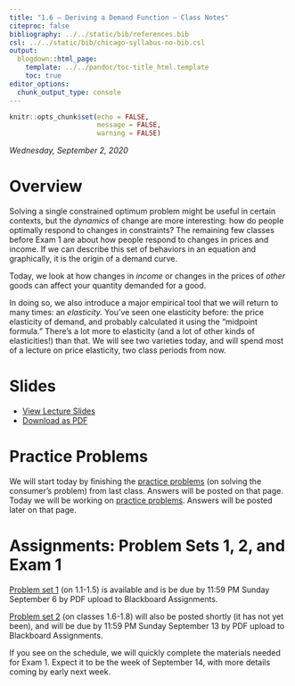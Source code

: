 ```yaml
---
title: "1.6 — Deriving a Demand Function — Class Notes"
citeproc: false
bibliography: ../../static/bib/references.bib
csl: ../../static/bib/chicago-syllabus-no-bib.csl
output:
  blogdown::html_page:
    template: ../../pandoc/toc-title_html.template
    toc: true
editor_options: 
  chunk_output_type: console
---
```


```r
knitr::opts_chunk$set(echo = FALSE,
                      message = FALSE,
                      warning = FALSE)
```

*Wednesday, September 2, 2020*

# Overview

Solving a single constrained optimum problem might be useful in certain contexts, but the *dynamics* of change are more interesting: how do people optimally respond to changes in constraints? The remaining few classes before Exam 1 are about how people respond to changes in prices and income. If we can describe this set of behaviors in an equation and graphically, it is the origin of a demand curve.

Today, we look at how changes in *income* or changes in the prices of *other* goods can affect your quantity demanded for a good. 

In doing so, we also introduce a major empirical tool that we will return to many times: an *elasticity.* You've seen one elasticity before: the price elasticity of demand, and probably calculated it using the "midpoint formula." There's a lot more to elasticity (and a lot of other kinds of elasticities!) than that. We will see two varieties today, and will spend most of a lecture on price elasticity, two class periods from now.

# Slides

- [<i class="fas fa-chalkboard-teacher"></i> View Lecture Slides](/slides/1.6-slides.html)
- [<i class="fas fa-file-pdf"></i> Download as PDF](/slides/1.6-slides.pdf)

# Practice Problems

We will start today by finishing the [practice problems](/practice/1.5-practice) (on solving the consumer’s problem) from last class. Answers will be posted on that page. Today we will be working on [practice problems](/practice/1.6-practice). Answers will be posted later on that page.

# Assignments: Problem Sets 1, 2, and Exam 1

[Problem set 1](/assignment/01-problem-set) (on 1.1-1.5) is available and is be due by 11:59 PM Sunday September 6 by PDF upload to Blackboard Assignments.

[Problem set 2]() (on classes 1.6-1.8) will also be posted shortly (it has not yet been), and will be due by 11:59 PM Sunday September 13 by PDF upload to Blackboard Assignments.

If you see on the schedule, we will quickly complete the materials needed for Exam 1. Expect it to be the week of September 14, with more details coming by early next week.